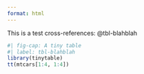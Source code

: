 ```yaml
---
format: html
---
```


This is a test cross-references: @tbl-blahblah

```r
#| fig-cap: A tiny table
#| label: tbl-blahblah
library(tinytable)
tt(mtcars[1:4, 1:4])
```

